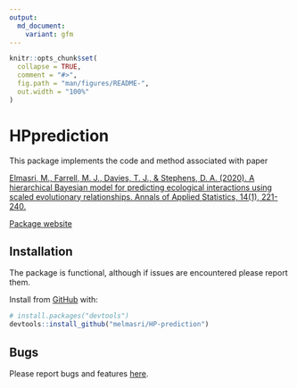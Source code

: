 ```yaml
---
output:
  md_document:
    variant: gfm
---
```


```r
knitr::opts_chunk$set(
  collapse = TRUE,
  comment = "#>",
  fig.path = "man/figures/README-",
  out.width = "100%"
)
```

# HPprediction

This package implements the code and method associated with paper

[Elmasri, M., Farrell, M. J., Davies, T. J., & Stephens, D. A. (2020). A hierarchical Bayesian model for predicting ecological interactions using scaled evolutionary relationships. Annals of Applied Statistics, 14(1), 221-240.](https://projecteuclid.org/euclid.aoas/1587002672)

[Package website](https://melmasri.github.io/HP-prediction/)

## Installation

The package  is functional, although if issues are encountered please report them.

Install from [GitHub](https://github.com/melmasri/HP-prediction) with:

```r
# install.packages("devtools")
devtools::install_github("melmasri/HP-prediction")
```
## Bugs

Please report bugs and features [here](https://github.com/melmasri/HP-prediction/issues).

